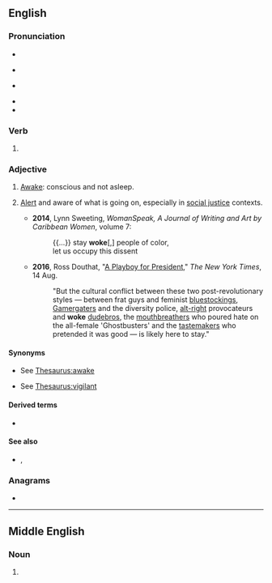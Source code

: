 ==English==

===Pronunciation===
* {{enPR|wōk}}
* {{a|RP}} {{IPA|/wəʊk/|lang=en}}
* {{a|GA}} {{IPA|/woʊk/|lang=en}}
* {{audio|En-us-woke.ogg|Audio (US)|lang=en}}
* {{rhymes|əʊk|lang=en}}

===Verb===
{{head|en|verb form}}

# {{en-past of|wake}}

===Adjective===
{{en-adj|-}}

# {{lb|en|dialect|AAVE|or|slang}} [[awake|Awake]]: conscious and not asleep.
# {{lb|en|US|Canada|slang}} [[alert|Alert]] and aware of what is going on, especially in [[social justice]] contexts.
#* '''2014''', Lynn Sweeting, ''WomanSpeak, A Journal of Writing and Art by Caribbean Women'', volume 7:
#*: {{...}} stay '''woke'''[,] people of color,<br>let us occupy this dissent
#* '''2016''', Ross Douthat, "[http://www.nytimes.com/2016/08/14/opinion/sunday/a-playboy-for-president.html A Playboy for President]," ''The New York Times'', 14 Aug.
#*: "But the cultural conflict between these two post-revolutionary styles — between frat guys and feminist [[bluestocking]]s, [[Gamergater]]s and the diversity police, [[alt-right]] provocateurs and '''woke''' [[dude-bro|dudebros]], the [[mouthbreather]]s who poured hate on the all-female 'Ghostbusters' and the [[tastemaker]]s who pretended it was good — is likely here to stay."

====Synonyms====
* {{sense|not asleep}} See [[Thesaurus:awake]]
* {{sense|alert and aware}} See [[Thesaurus:vigilant]]

====Derived terms====
* {{l|en|wokeness}}

====See also====
* {{l|en|politically correct}} {{q|in conservative discourse, pejorative}}, {{l|en|right-on}} {{q|British}}

===Anagrams===
* {{anagrams|en|Ewok}}

----

==Middle English==

===Noun===
{{head|enm|noun}}

# {{alternative form of|lang=enm|weke|id=week|t=week}}